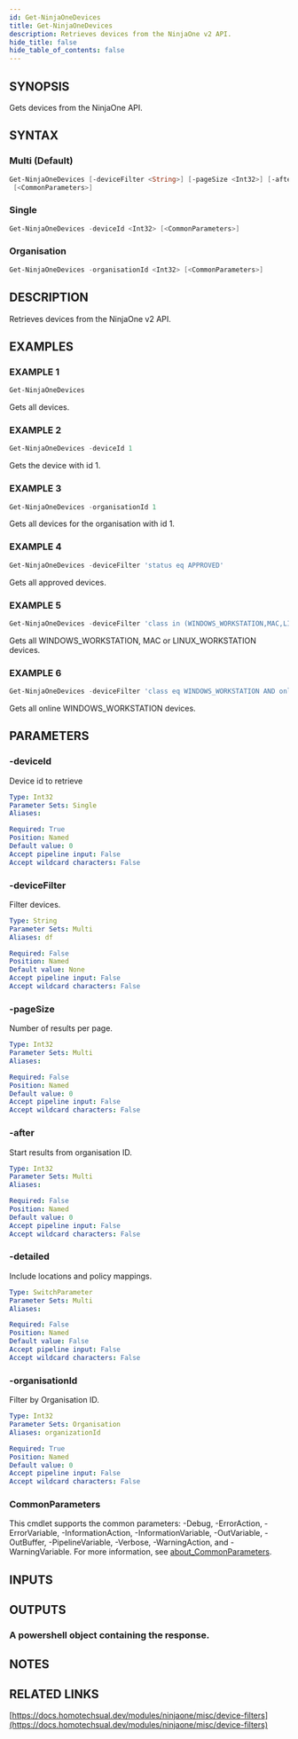 ```yaml
---
id: Get-NinjaOneDevices
title: Get-NinjaOneDevices
description: Retrieves devices from the NinjaOne v2 API.
hide_title: false
hide_table_of_contents: false
---
```


## SYNOPSIS

Gets devices from the NinjaOne API.

## SYNTAX

### Multi (Default)

```powershell
Get-NinjaOneDevices [-deviceFilter <String>] [-pageSize <Int32>] [-after <Int32>] [-detailed]
 [<CommonParameters>]
```

### Single

```powershell
Get-NinjaOneDevices -deviceId <Int32> [<CommonParameters>]
```

### Organisation

```powershell
Get-NinjaOneDevices -organisationId <Int32> [<CommonParameters>]
```

## DESCRIPTION

Retrieves devices from the NinjaOne v2 API.

## EXAMPLES

### EXAMPLE 1

```powershell
Get-NinjaOneDevices
```

Gets all devices.

### EXAMPLE 2

```powershell
Get-NinjaOneDevices -deviceId 1
```

Gets the device with id 1.

### EXAMPLE 3

```powershell
Get-NinjaOneDevices -organisationId 1
```

Gets all devices for the organisation with id 1.

### EXAMPLE 4

```powershell
Get-NinjaOneDevices -deviceFilter 'status eq APPROVED'
```

Gets all approved devices.

### EXAMPLE 5

```powershell
Get-NinjaOneDevices -deviceFilter 'class in (WINDOWS_WORKSTATION,MAC,LINUX_WORKSTATION)'
```

Gets all WINDOWS_WORKSTATION, MAC or LINUX_WORKSTATION devices.

### EXAMPLE 6

```powershell
Get-NinjaOneDevices -deviceFilter 'class eq WINDOWS_WORKSTATION AND online'
```

Gets all online WINDOWS_WORKSTATION devices.

## PARAMETERS

### -deviceId

Device id to retrieve

```yaml
Type: Int32
Parameter Sets: Single
Aliases:

Required: True
Position: Named
Default value: 0
Accept pipeline input: False
Accept wildcard characters: False
```

### -deviceFilter

Filter devices.

```yaml
Type: String
Parameter Sets: Multi
Aliases: df

Required: False
Position: Named
Default value: None
Accept pipeline input: False
Accept wildcard characters: False
```

### -pageSize

Number of results per page.

```yaml
Type: Int32
Parameter Sets: Multi
Aliases:

Required: False
Position: Named
Default value: 0
Accept pipeline input: False
Accept wildcard characters: False
```

### -after

Start results from organisation ID.

```yaml
Type: Int32
Parameter Sets: Multi
Aliases:

Required: False
Position: Named
Default value: 0
Accept pipeline input: False
Accept wildcard characters: False
```

### -detailed

Include locations and policy mappings.

```yaml
Type: SwitchParameter
Parameter Sets: Multi
Aliases:

Required: False
Position: Named
Default value: False
Accept pipeline input: False
Accept wildcard characters: False
```

### -organisationId

Filter by Organisation ID.

```yaml
Type: Int32
Parameter Sets: Organisation
Aliases: organizationId

Required: True
Position: Named
Default value: 0
Accept pipeline input: False
Accept wildcard characters: False
```

### CommonParameters

This cmdlet supports the common parameters: -Debug, -ErrorAction, -ErrorVariable, -InformationAction, -InformationVariable, -OutVariable, -OutBuffer, -PipelineVariable, -Verbose, -WarningAction, and -WarningVariable. For more information, see [about_CommonParameters](http://go.microsoft.com/fwlink/?LinkID=113216).

## INPUTS

## OUTPUTS

### A powershell object containing the response.

## NOTES

## RELATED LINKS

[https://docs.homotechsual.dev/modules/ninjaone/misc/device-filters](https://docs.homotechsual.dev/modules/ninjaone/misc/device-filters)
